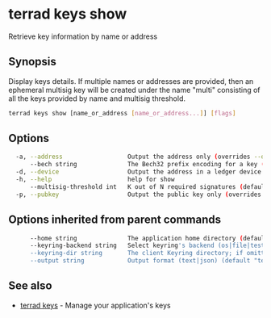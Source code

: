 # terrad keys show

Retrieve key information by name or address

## Synopsis

Display keys details. If multiple names or addresses are provided,
then an ephemeral multisig key will be created under the name "multi"
consisting of all the keys provided by name and multisig threshold.

```sh Terrad
terrad keys show [name_or_address [name_or_address...]] [flags]
```

## Options

```sh Terrad
  -a, --address                  Output the address only (overrides --output)
      --bech string              The Bech32 prefix encoding for a key (acc|val|cons) (default "acc")
  -d, --device                   Output the address in a ledger device
  -h, --help                     help for show
      --multisig-threshold int   K out of N required signatures (default 1)
  -p, --pubkey                   Output the public key only (overrides --output)
```

## Options inherited from parent commands

```sh Terrad
      --home string              The application home directory (default "terra")
      --keyring-backend string   Select keyring's backend (os|file|test) (default "os")
      --keyring-dir string       The client Keyring directory; if omitted, the default 'home' directory will be used
      --output string            Output format (text|json) (default "text")
```

## See also

* [terrad keys](terrad_keys.mdx)	 - Manage your application's keys


